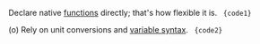 
Declare native [functions](/docs/functions) directly; that's how flexible it is.
<Code lang="html">
    {code1}
</Code>

(o) Rely on unit conversions and [variable syntax](/docs/variable). <Dropped p1={code1} p2={code2} target="class" />
<Code lang="html">
    {code2}
</Code>